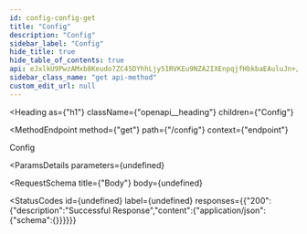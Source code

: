 ```yaml
---
id: config-config-get
title: "Config"
description: "Config"
sidebar_label: "Config"
hide_title: true
hide_table_of_contents: true
api: eJxlkU9PwzAMxb8Keudo7ZC45DYhhLjy51RVKEu9NZA2IXEnpqjfHbkbaEAuluJn+/fsAjb7DN1gEyNahRApGXZhfOigYcO4c/vXc9gTQyFRjmHMlKELrutaQkfZJhelDhpPk7WU827yV49nMZT0YhpZ5CZG7+wypnrLUlOQbU+DgS6zPPWn5e1CAIWBuA+CdoKJhntoVPY7nykdKImjgil5aPTMMeuq6mgIq11ye8O0OriOQmWiw6wuhbqqfLDG9yGzvqnr9UnTKrhxF4STHXuCBhRk0AmvXq1XNWaFGDIPZjE0moEuyX8ZKuBjlDTTJ1fRGzdK+QJSzq6a8/rlLMIjP6VsTaaX5OdZvj8mSkfoplU4mOTMVtCadlboyXSUljW80xEaG2spysoOxk8y+d8RxOXPeu/vnjHPX3jMt/0=
sidebar_class_name: "get api-method"
custom_edit_url: null
---
```



<Heading
  as={"h1"}
  className={"openapi__heading"}
  children={"Config"}
>
</Heading>

<MethodEndpoint
  method={"get"}
  path={"/config"}
  context={"endpoint"}
>
  
</MethodEndpoint>



Config

<ParamsDetails
  parameters={undefined}
>
  
</ParamsDetails>

<RequestSchema
  title={"Body"}
  body={undefined}
>
  
</RequestSchema>

<StatusCodes
  id={undefined}
  label={undefined}
  responses={{"200":{"description":"Successful Response","content":{"application/json":{"schema":{}}}}}}
>
  
</StatusCodes>


      